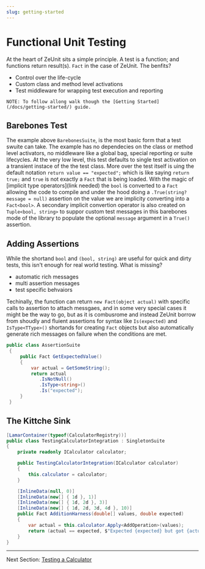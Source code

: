 ```yaml
---
slug: getting-started
---
```


# Functional Unit Testing 

At the heart of ZeUnit sits a simple principle. A test is a function; and functions return result(s). `Fact` in the case of ZeUnit.  The benfits?   

- Control over the life-cycle
- Custom class and method level activations
- Test middleware for wrapping test execution and reporting

```note
NOTE: To follow allong walk though the [Getting Started](/docs/getting-started/) guide.
```

## Barebones Test

The example above `BarebonesSuite`, is the most basic form that a test swuite can take.  The example has no dependecies on the class or method level activators, no middleware like a global bag, special reporting or suite lifecycles.  At the very low level, this test defaults to single test activation on a transient instace of the the test class.  More over the test itself is uing the default notation `return value == "expected";` which is like saying `return true;` and `true` is not exactly a `Fact` that is being loaded.  With the magic of [implicit type operators](link needed) the `bool` is converted to a `Fact` allowing the code to compile and under the hood doing a `.True(string? message = null)` assertion on the value we are implicity converting into a `Fact<bool>`.  A secondary implicit convertion operator is also created on `Tuple<bool, string>` to suppor custom test messages in this barebones mode of the library to populate the optional `message` argument in a `True()` assertion. 

## Adding Assertions

While the shortand `bool` and `(bool, string)` are useful for quick and dirty tests, this isn't enough for real world testing.  What is missing? 

- automatic rich messages
- multi assertion messages
- test specific behvaiors

Techinally, the function can return `new Fact(object actual)` with specific calls to assertion to attach messgaes, and in some very special cases it might be the way to go, but as it is combusrome and instead ZeUnit borrow from shoudly and fluient assertions for syntax like `Is(expected)` and `IsType<TType>()` shortands for creating `Fact` objects but also automatically generate rich messages on failure when the conditions are met.  

```csharp
public class AssertionSuite
 {
     public Fact GetExpectedValue()
     {   
         var actual = GetSomeString();    
         return actual
            .IsNotNull()
            .IsType<string>()
            .Is("expected");
     }
 }
``` 

## The Kittche Sink

```csharp
[LamarContainer(typeof(CalculatorRegistry))]
public class TestingCalculatorIntegration : SingletonSuite
{
    private readonly ICalculator calculator;

    public TestingCalculatorIntegration(ICalculator calculator)
    {
        this.calculator = calculator;
    }

    [InlineData(null, 0)]
    [InlineData(new[] { 1d }, 1)]
    [InlineData(new[] { 1d, 2d }, 3)]
    [InlineData(new[] { 1d, 2d, 3d, 4d }, 10)]
    public Fact AdditionHarness(double[] values, double expected)
    {            
        var actual = this.calculator.Apply<AddOperation>(values);
        return (actual == expected, $"Expected {expected} but got {actual}");
    }
}
```

---

Next Section: [Testing a Calculator](/docs/testing-a-calculator/)